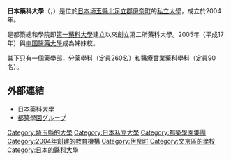 {{Unreferenced|time=2015-09-22T02:46:13+00:00}}
{{大学 (日本)
| 国=日本
| 大学名=日本薬科大学
| ふりがな=にほんやっかだいがく
| 英称=Nihon Pharmaceutical University
| 画像=NichiYakuDai.JPG
| 画像説明=
| 大学設置年=2004年
| 創立年=2004年
| 学校種別=私立
| 設置者=学校法人都築学園
| 本部所在地=[[埼玉縣|埼玉縣]][[北足立郡|北足立郡]][[伊奈町|伊奈町]]
| キャンパス=埼玉（埼玉縣北足立郡）<br/>御茶水（[[東京都|東京都]][[文京區|文京區]]）
| 学部=藥學部（6年制、4年制）
| 研究科=
| 大学の略称=日薬（にちやく）
| ウェブサイト=http://www.nihonyakka.jp/
}}
'''日本藥科大學'''（{{jpn|j=日本薬科大学|hg=にほんやっかだいがく}}，{{lang-en|Nihon Pharmaceutical University}}）是位於[[日本|日本]][[埼玉縣|埼玉縣]][[北足立郡|北足立郡]][[伊奈町|伊奈町]]的[[私立大學|私立大學]]，成立於2004年。

是都築總和學院即[[第一藥科大學|第一藥科大學]]建立以來創立第二所藥科大學。2005年（平成17年）與[[中国醫藥大學|中国醫藥大學]]成為姊妹校。

其下只有一個藥學部，分薬學科（定員260名）和醫療實業藥科學科（定員90名）。

==外部連結==
*[http://www.nihonyakka.jp/ 日本薬科大學] {{Wayback|url=http://www.nihonyakka.jp/ |date=20180315115932 }}
*[http://www.tuzuki.ac.jp/ 都築學園グループ] {{Wayback|url=http://www.tuzuki.ac.jp/ |date=20150625102000 }}

{{univ-stub}}
{{authority control}}
[[Category:埼玉縣的大學|Category:埼玉縣的大學]]
[[Category:日本私立大學|Category:日本私立大學]]
[[Category:都築學園集團|Category:都築學園集團]]
[[Category:2004年創建的教育機構|Category:2004年創建的教育機構]]
[[Category:伊奈町|Category:伊奈町]]
[[Category:文京區的學校|Category:文京區的學校]]
[[Category:日本的醫科大學|Category:日本的醫科大學]]